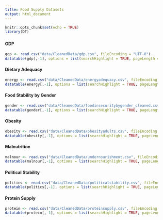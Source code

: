 ```yaml
---
title: Food Supply Datasets
output: html_document
---
```


```r
knitr::opts_chunk$set(echo = TRUE)
library(DT)
```

### {.tabset}

#### GDP

```r
gdp <- read.csv("data/CleanedData/gdp.csv", fileEncoding = "UTF-8")
datatable(gdp[,-1], options = list(searchHighlight = TRUE, pageLength = 5))
```

#### Dietary Adequacy

```r
energy <- read.csv("data/CleanedData/energyadequacy.csv", fileEncoding = "UTF-8")
datatable(energy[,-1], options = list(searchHighlight = TRUE, pageLength = 5))
```

#### Food Stability by Gender

```r
gender <- read.csv("data/CleanedData/foodinsecuritybygender_cleaned.csv", fileEncoding = "UTF-8")
datatable(gender[,-1], options = list(searchHighlight = TRUE, pageLength = 5))
```

#### Obesity

```r
obesity <- read.csv("data/CleanedData/obesityadults.csv", fileEncoding = "UTF-8")
datatable(obesity[,-1], options = list(searchHighlight = TRUE, pageLength = 5))
```

#### Malnutrition

```r
malnour <- read.csv("data/CleanedData/undernourishment.csv", fileEncoding = "UTF-8")
datatable(malnour[,-1], options = list(searchHighlight = TRUE, pageLength = 5))
```

#### Political Stability

```r
politics <- read.csv("data/CleanedData/politicalstability.csv", fileEncoding = "UTF-8")
datatable(politics[,-1], options = list(searchHighlight = TRUE, pageLength = 5))
```

#### Protein Supply

```r
protein <- read.csv("data/CleanedData/proteinsupply.csv", fileEncoding = "UTF-8")
datatable(protein[,-1], options = list(searchHighlight = TRUE, pageLength = 5))
```


